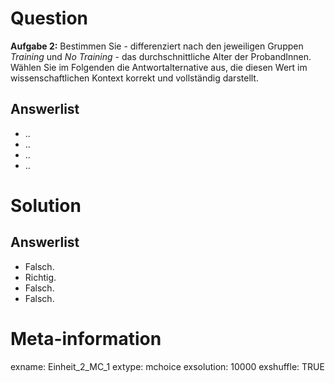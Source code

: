 Question
========
**Aufgabe 2:** Bestimmen Sie - differenziert nach den jeweiligen Gruppen *Training* und *No Training* - das durchschnittliche Alter der ProbandInnen. Wählen Sie im Folgenden die Antwortalternative aus, die diesen Wert im wissenschaftlichen Kontext korrekt und vollständig darstellt.

Answerlist
----------
* ..
* ..
* ..
* ..


Solution
========

Answerlist
----------
* Falsch.
* Richtig. 
* Falsch. 
* Falsch. 


Meta-information
================
exname: Einheit_2_MC_1
extype: mchoice 
exsolution: 10000
exshuffle: TRUE